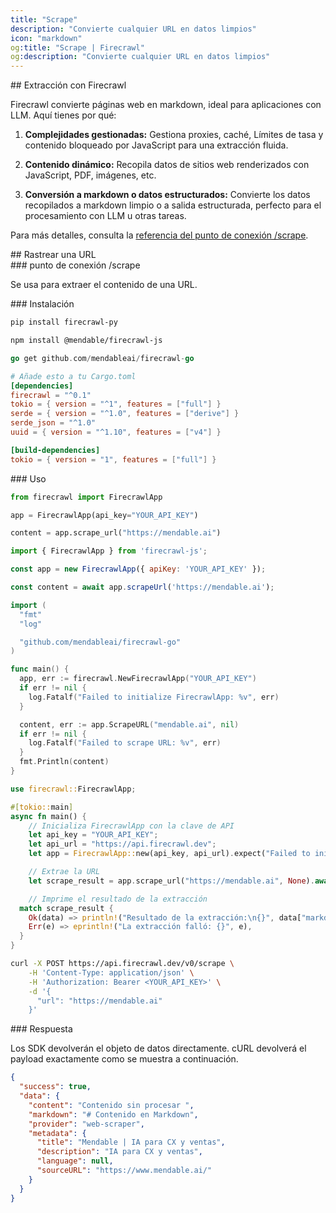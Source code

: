 ```yaml
---
title: "Scrape"
description: "Convierte cualquier URL en datos limpios"
icon: "markdown"
og:title: "Scrape | Firecrawl"
og:description: "Convierte cualquier URL en datos limpios"
---
```


<div id="scraping-with-firecrawl">
  ## Extracción con Firecrawl
</div>

Firecrawl convierte páginas web en markdown, ideal para aplicaciones con LLM. Aquí tienes por qué:

1. **Complejidades gestionadas:**
   Gestiona proxies, caché, Límites de tasa y contenido bloqueado por JavaScript para una extracción fluida.

2. **Contenido dinámico:**
   Recopila datos de sitios web renderizados con JavaScript, PDF, imágenes, etc.

3. **Conversión a markdown o datos estructurados:**
   Convierte los datos recopilados a markdown limpio o a salida estructurada, perfecto para el procesamiento con LLM u otras tareas.

Para más detalles, consulta la [referencia del punto de conexión /scrape](https://docs.firecrawl.dev/api-reference/endpoint/scrape).

<div id="scrape-a-url">
  ## Rastrear una URL
</div>

<div id="scrape-endpoint">
  ### punto de conexión /scrape
</div>

Se usa para extraer el contenido de una URL.

<div id="installation">
  ### Instalación
</div>

<CodeGroup>

```bash Python
pip install firecrawl-py
```

```bash JavaScript
npm install @mendable/firecrawl-js
```

```go Go
go get github.com/mendableai/firecrawl-go
```

```toml Rust
# Añade esto a tu Cargo.toml
[dependencies]
firecrawl = "^0.1"
tokio = { version = "^1", features = ["full"] }
serde = { version = "^1.0", features = ["derive"] }
serde_json = "^1.0"
uuid = { version = "^1.10", features = ["v4"] }

[build-dependencies]
tokio = { version = "1", features = ["full"] }
```

</CodeGroup>

<div id="usage">
  ### Uso
</div>

<CodeGroup>

```python Python
from firecrawl import FirecrawlApp

app = FirecrawlApp(api_key="YOUR_API_KEY")

content = app.scrape_url("https://mendable.ai")
```

```JavaScript JavaScript
import { FirecrawlApp } from 'firecrawl-js';

const app = new FirecrawlApp({ apiKey: 'YOUR_API_KEY' });

const content = await app.scrapeUrl('https://mendable.ai');
```

```go Go
import (
  "fmt"
  "log"

  "github.com/mendableai/firecrawl-go"
)

func main() {
  app, err := firecrawl.NewFirecrawlApp("YOUR_API_KEY")
  if err != nil {
    log.Fatalf("Failed to initialize FirecrawlApp: %v", err)
  }

  content, err := app.ScrapeURL("mendable.ai", nil)
  if err != nil {
    log.Fatalf("Failed to scrape URL: %v", err)
  }
  fmt.Println(content)
}
```

```rust Rust
use firecrawl::FirecrawlApp;

#[tokio::main]
async fn main() {
    // Inicializa FirecrawlApp con la clave de API
    let api_key = "YOUR_API_KEY";
    let api_url = "https://api.firecrawl.dev";
    let app = FirecrawlApp::new(api_key, api_url).expect("Failed to initialize FirecrawlApp");

    // Extrae la URL
    let scrape_result = app.scrape_url("https://mendable.ai", None).await;

    // Imprime el resultado de la extracción
  match scrape_result {
    Ok(data) => println!("Resultado de la extracción:\n{}", data["markdown"]),
    Err(e) => eprintln!("La extracción falló: {}", e),
  }
}
```

```bash cURL
curl -X POST https://api.firecrawl.dev/v0/scrape \
    -H 'Content-Type: application/json' \
    -H 'Authorization: Bearer <YOUR_API_KEY>' \
    -d '{
      "url": "https://mendable.ai"
    }'
```

</CodeGroup>

<div id="response">
  ### Respuesta
</div>

Los SDK devolverán el objeto de datos directamente. cURL devolverá el payload exactamente como se muestra a continuación.

```json
{
  "success": true,
  "data": {
    "content": "Contenido sin procesar ",
    "markdown": "# Contenido en Markdown",
    "provider": "web-scraper",
    "metadata": {
      "title": "Mendable | IA para CX y ventas",
      "description": "IA para CX y ventas",
      "language": null,
      "sourceURL": "https://www.mendable.ai/"
    }
  }
}
```
